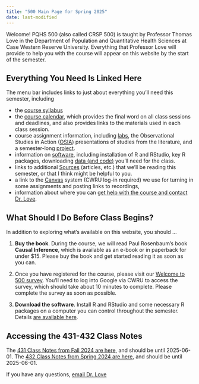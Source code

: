 ```yaml
---
title: "500 Main Page for Spring 2025"
date: last-modified
---
```


Welcome! PQHS 500 (also called CRSP 500) is taught by Professor Thomas Love in the Department of Population and Quantitative Health Sciences at Case Western Reserve University. Everything that Professor Love will provide to help you with the course will appear on this website by the start of the semester.

## Everything You Need Is Linked Here

The menu bar includes links to just about everything you'll need this semester, including

- the [course syllabus](https://thomaselove.github.io/500-syllabus-2025/)
- the [course calendar](calendar.qmd), which provides the final word on all class sessions and deadlines, and also provides links to the materials used in each class session.
- course assignment information, including [labs](lab1.qmd), the Observational Studies in Action ([OSIA](osia.qmd)) presentations of studies from the literature, and a semester-long [project](proj500.qmd).
- information on [software](software.qmd), including installation of R and RStudio, key R packages, downloading [data (and code)](https://github.com/THOMASELOVE/500-data) you'll need for the class.
- links to additional [Sources](https://github.com/THOMASELOVE/500-sources) (articles, etc.) that we'll be reading this semester, or that I think might be helpful to you.
- a link to the [Canvas](https://canvas.case.edu/) system (CWRU log-in required) we use for turning in some assignments and posting links to recordings,
- information about where you can [get help with the course and contact Dr. Love](contact.qmd).

## What Should I Do Before Class Begins?

In addition to exploring what's available on this website, you should ...

1. **Buy the book**. During the course, we will read Paul Rosenbaum's book **Causal Inference**, which is available as an e-book or in paperback for under $15. Please buy the book and get started reading it as soon as you can.

2. Once you have registered for the course, please visit our [Welcome to 500 survey](https://bit.ly/500-welcome-2025). You'll need to log into Google via CWRU to access the survey, which should take about 10 minutes to complete. Please complete the survey as soon as possible.

3. **Download the software**. Install R and RStudio and some necessary R packages on a computer you can control throughout the semester. Details [are available here](software.qmd).

## Accessing the 431-432 Class Notes

The [431 Class Notes from Fall 2024 are here](https://thomaselove.github.io/431-book/), and should be until 2025-06-01.
The [432 Class Notes from Spring 2024 are here](https://thomaselove.github.io/432-notes/), and should be until 2025-06-01.

If you have any questions, [email Dr. Love](contact.qmd)